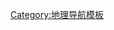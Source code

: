 {{Navbox
|name    = Geography country lists
|title   = {{tsl|en|Lists of countries and territories||各國}}[[地理学]]{{tsl|en|List of international rankings||排名}}
|state   = {{{state|collapsed}}}
|image   = 
|listclass = hlist

|above   = 

|group1  = 面積
|list1   =
*[[世界各国和地区面积列表]]
*[[专属经济区]]
*[[各国森林面积列表]]
*[[各国土地灌溉面积列表]]

|group2 = 極點
|list2 =
*[[各国最高点列表]]
**[[各国最高点列表]]
**{{tsl|en|List of countries by average elevation||各國平均高度列表}}
**[[各国最高点列表]]
*緯度
**{{tsl|en|List of countries by northernmost point||各國極北點列表}}
**{{tsl|en|List of countries by southernmost point||各國極南點列表}}
*經度
**{{tsl|en|List of countries by easternmost point||各國極東點列表}}
**{{tsl|en|List of countries by westernmost point||各國極西點列表}}

|group3 = 長度
|list3 =
*[[各国海岸线长度列表]]
*[[陆地边界长度列表]]
*邊界
**[[陆地边界长度列表]]
**[[各國鄰國列表]]
**{{tsl|en|List of countries and territories by maritime boundaries||各國海上鄰國列表}}
*{{tsl|en|List of countries and territories by border/area ratio||各國邊界面積比列表}}

|group4 = 其他
|list4 =
*水資源
**[[各国可再生水资源列表]]
**[[各国淡水消耗量列表]]
*[[各國時區列表]]
|below   = {{Country lists footer}}
}}<noinclude>
{{collapsible option}}
{{tsl|en|Category:Country list templates||Category:Country list templates}}
[[Category:地理导航模板]]
</noinclude>